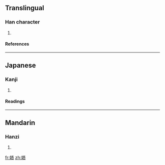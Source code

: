 ==Translingual==
===Han character===
{{Han char|rn=38|rad=女|as=07|sn=10|four=|canj=女一一口 (VMMR)}}
# {{defn|Han|sort=女07}}
====References====
{{Han ref|kx=0263.160|dkj=06338|dj=0530.030|hdz=21050.030|uh=5A2A|ud=23082}}
----
==Japanese==
===Kanji===
{{ja-kanji|grade=|rs=女07}}
# {{defn|Japanese}} 
====Readings====
{{ja-readings|on=[[ご]] (go), [[ぎょ]] (gyo)|kun=[[おんな]] (onna)}}
----
==Mandarin==
===Hanzi===
{{cmn-hanzi|pin=[[āi]] ([[ai1]]), [[wú]] ([[wu2]])|wg=ai<sup>1</sup>, wu<sup>2</sup>}}
# {{defn|Mandarin}}

[[fr:娪]]
[[zh:娪]]
